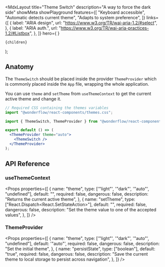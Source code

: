
  <MdxLayout
    title="Theme Switch"
    description="A way to force the dark side"
    showMeta
    showPlayground
    features={[
      "Keyboard accessible",
      "Automatic detects current theme",
      "Adapts to system preference",
    ]}
    links={[
      {
        label: "ARIA design",
        url: "https://www.w3.org/TR/wai-aria-1.2/#select",
      },
      {
        label: "ARIA auth.",
        url: "https://www.w3.org/TR/wai-aria-practices-1.2/#Listbox",
      },
    ]}
    hero={
      <LiveArea direction="row" horizontalAlign="center" fill={false}>
        <ThemeSwitch />
      </LiveArea>
    }
  >
    {children}
  </MdxLayout>
);

## Anatomy

The `ThemeSwitch` should be placed inside the provider `ThemeProvider` which is commonly placed inside the `App` file, wrapping the whole application.

You can use `theme` and `setTheme` from `useThemeContext` to get the current active theme and change it.

```jsx
// Required CSS containing the themes variables
import "@wonderflow/react-components/themes.css";

import { ThemeSwitch, ThemeProvider } from "@wonderflow/react-components";

export default () => (
  <ThemeProvider theme="auto">
    <ThemeSwitch />
  </ThemeProvider>
);
```

## API Reference

### useThemeContext

<Props
  properties={[
    {
      name: "theme",
      type: ['"light"', '"dark"', '"auto"', "undefined"],
      default: "",
      required: false,
      dangerous: false,
      description: "Returns the current active theme",
    },
    {
      name: "setTheme",
      type: ["React.Dispatch<React.SetStateAction<ThemeType>>"],
      default: "",
      required: false,
      dangerous: false,
      description: "Set the theme value to one of the accepted values",
    },
  ]}
/>

### ThemeProvider

<Props
  properties={[
    {
      name: "theme",
      type: ['"light"', '"dark"', '"auto"', "undefined"],
      default: '"auto"',
      required: false,
      dangerous: false,
      description: "Set the initial theme",
    },
    {
      name: "persistState",
      type: ["boolean"],
      default: "true",
      required: false,
      dangerous: false,
      description:
        "Save the current theme to local storage to persist across navigation",
    },
  ]}
/>
